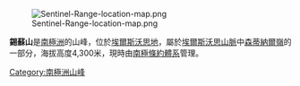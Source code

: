 [[Image:Sentinel-Range-location-map.png|thumb]]

{{coord|78.1311|S|86.2388|W|source:fiwiki_region:AQ|format=dms|display=title}}

'''錫蘇山'''是[[南極洲|南極洲]]的山峰，位於[[埃爾斯沃思地|埃爾斯沃思地]]，屬於[[埃爾斯沃思山脈|埃爾斯沃思山脈]]中[[森蒂納爾嶺|森蒂納爾嶺]]的一部分，海拔高度4,300米，現時由[[南極條約體系|南極條約體系]]管理。

{{DEFAULTSORT:Mount Sisu}}
[[Category:南極洲山峰|Category:南極洲山峰]]


{{EllsworthLand-geo-stub}}